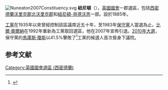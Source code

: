 [[File:Nuneaton2007Constituency.svg|right]]
'''紐尼頓'''（{{lang-en|Nuneaton}}），[[英國|英國]][[英國國會|國會]]一郡選區，包括[[西密德蘭|西密德蘭]][[沃里克郡|沃里克郡]][[北沃里克郡|北沃里克郡]]和[[紐尼頓-貝德沃思|紐尼頓-貝德沃思]]一部。設於1885年。

[[工黨_(英國)|工黨]]在1935年以來曾經控制該區議席近五十年，至1983年[[保守黨_(英國)|保守黨]]人當選為止。[[比爾·奧爾納|比爾·奧爾納]]在1992年重新為工黨取回選區，他在2007年宣佈引退。[[2010年英國大選|2010年大選]]，保守黨的[[馬庫斯·瓊斯|馬庫斯·瓊斯]]以41.5%擊敗了<ref name="">{{cite news|publisher=[[英國廣播公司|英國廣播公司]]
|date=2010年5月7日
|title=Election 2010/Constituency/Nuneaton
|url=http://news.bbc.co.uk/1/shared/election2010/results/constituency/d42.stm
}}</ref>工黨的候選人首次晉身下議院。

==参考文献==
<div class="references-small">
<references></references>
</div>

{{DEFAULTSORT:Nuneaton (UK Parliament constituency)}}
[[Category:英國國會選區_(西密德蘭)|Category:英國國會選區 (西密德蘭)]]